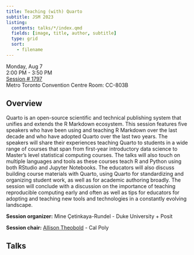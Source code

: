 ```yaml
---
title: Teaching (with) Quarto
subtitle: JSM 2023
listing:
  contents: talks/*/index.qmd
  fields: [image, title, author, subtitle]
  type: grid
  sort:
    - filename
---
```


Monday, Aug 7\
2:00 PM - 3:50 PM\
[Session \# 1797](https://ww2.aievolution.com/JSMAnnual/index.cfm?do=ev.viewEv&ev=2605) \
Metro Toronto Convention Centre Room: CC-803B 

## Overview

Quarto is an open-source scientific and technical publishing system that unifies and extends the R Markdown ecosystem. This session features five speakers who have been using and teaching R Markdown over the last decade and who have adopted Quarto over the last two years. The speakers will share their experiences teaching Quarto to students in a wide range of courses that span from first-year introductory data science to Master's level statistical computing courses. The talks will also touch on multiple languages and tools as these courses teach R and Python using both RStudio and Jupyter Notebooks. The educators will also discuss building course materials with Quarto, using Quarto for standardizing and organizing student work, as well as for academic authoring broadly. The session will conclude with a discussion on the importance of teaching reproducible computing early and often as well as tips for educators for adopting and teaching new tools and technologies in a constantly evolving landscape.

**Session organizer:** Mine Çetinkaya-Rundel - Duke University + Posit

**Session chair:** [Allison Theobold](https://statistics.calpoly.edu/allison-theobold) - Cal Poly

## Talks
